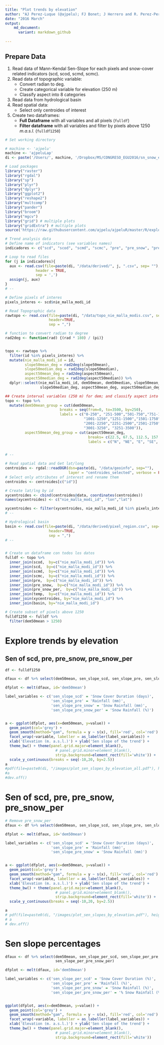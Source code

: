 ```yaml
---
title: "Plot trends by elevation"
author: "AJ Perez-Luque (@ajpelu); FJ Bonet; J Herrero and R. Perez-Perez"
date: "2016 March"
output:  
    md_document:
      variant: markdown_github
      
---
```

## Prepare Data

1. Read data of Mann-Kendal Sen-Slope for each pixels and snow-cover related indicators (scd, scod, scmd, scmc). 
2. Read data of topographic variable: 
    + Convert radian to deg. 
    + Create categorical variable for elevation (250 m)
    + Classify aspect into 8 categories 
3. Read data from hydrological basin 
4. Read spatial data: 
    + Select only centroides of interest 
5. Create two dataframes: 
    + **Full Dataframe** with all variables and all pixels (`fulldf`)
    + **Filter dataframe** with all variables and filter by pixels above 1250 *m.a.s.l.* (`fulldf1250`)


```r
# Set working directory 

# machine <- 'ajpelu'
machine <- 'ajpeluLap'
di <- paste('/Users/', machine, '/Dropbox/MS/CONGRESO_EGU2016/sn_snow_egu_2016', sep='')
```


```r
# Load packages 
library("raster")
library("rgdal")
library("sp")
library("plyr")
library("dplyr")
library("ggplot2")
library("reshape2")
library("multcomp")
library("pander")
library("broom")
library("mgcv")
library("grid") # multiple plots
library("gridExtra") # multiple plots
source('https://raw.githubusercontent.com/ajpelu/ajpeluR/master/R/exploreMKTS.R')
```

```r
# Trend analysis data
# Define name of indicators (see variables names)
indicadores <- c("scd", "scod", "scmd", "scmc", "pre", "pre_snow", "pre_snow_per", "temp")

# Loop to read files 
for (j in indicadores){ 
  aux <- read.csv(file=paste(di, "/data/derived/", j, ".csv", sep= ""),
              header = TRUE,
              sep = ',')
  assign(j, aux)
}
# --

# Define pixels of interes 
pixels_interes <- scd$nie_malla_modi_id

# Read Topographic data 
rawtopo <- read.csv(file=paste(di, "/data/topo_nie_malla_modis.csv", sep=""),
                    header=TRUE,
                    sep = ",") 

# function to convert radian to degree 
rad2deg <- function(rad) {(rad * 180) / (pi)} 


topo <- rawtopo %>% 
  filter(id %in% pixels_interes) %>% 
  mutate(nie_malla_modi_id = id, 
         slope50mean_deg = rad2deg(slope50mean),
         slope50median_deg = rad2deg(slope50median),
         aspect50mean_deg = rad2deg(aspect50mean),
         aspect50median_deg = rad2deg(aspect50median)) %>%
  dplyr::select(nie_malla_modi_id, dem50mean, dem50median, slope50mean_deg, 
                slope50median_deg, aspect50mean_deg, aspect50median_deg) 

## Create interval variables (250 m) for dem; and classify aspect into 8 categories 
topo <- topo %>% 
  mutate(dem50mean_group = cut(dem50mean, 
                         breaks = seq(from=0, to=3500, by=250),
                         labels = c("0-250", "251-500","501-750","751-1000",
                                    "1001-1250","1251-1500","1501-1750","1751-2000",
                                    "2001-2250","2251-2500","2501-2750", "2751-3000",
                                    "3001-3250", "3251-3500")),
         aspect50mean_deg_group = cut(aspect50mean_deg, 
                                      breaks= c(22.5, 67.5, 112.5, 157.5, 202.5, 247.5, 292.5, 337.5, 359.5),
                                      labels = c("N", "NE", "E", "SE", "S", "SW", "W", "NW")))


# --

# Read spatial data and Get lat/long
centroides <- rgdal::readOGR(dsn=paste(di, "/data/geoinfo", sep=""),
                             layer = "centroides_selected", verbose = FALSE)
# Select only attributes of interest and rename them
centroides <- centroides[c("id")]

# Create lat/lng by id 
xycentroides <- cbind(centroides@data, coordinates(centroides))
names(xycentroides) <- c("nie_malla_modi_id", "lon","lat")

xycentroides <- filter(xycentroides, nie_malla_modi_id %in% pixels_interes)
# -- 

# Hydrological basin 
basin <- read.csv(file=paste(di, "/data/derived/pixel_region.csv", sep=""),
                    header=TRUE,
                    sep = ",") 
# --


# Create un dataframe con todos los datos
fulldf <- topo %>% 
  inner_join(scod,  by=c("nie_malla_modi_id")) %>% 
  inner_join(scd,  by=c("nie_malla_modi_id")) %>% 
  inner_join(scmd,  by=c("nie_malla_modi_id")) %>% 
  inner_join(scmc,  by=c("nie_malla_modi_id")) %>%
  inner_join(pre,  by=c("nie_malla_modi_id")) %>% 
  inner_join(pre_snow,  by=c("nie_malla_modi_id")) %>% 
  inner_join(pre_snow_per,  by=c("nie_malla_modi_id")) %>% 
  inner_join(temp,  by=c("nie_malla_modi_id")) %>% 
  inner_join(xycentroides, by="nie_malla_modi_id") %>%
  inner_join(basin, by="nie_malla_modi_id")

# Create subset of pixels above 1250 
fulldf1250 <- fulldf %>% 
  filter(dem50mean > 1250)  
```

# Explore trends by elevation 

## Sen of scd, pre, pre_snow, pre_snow_per 

```r

df <- fulldf1250

dfaux <- df %>% select(dem50mean, sen_slope_scd, sen_slope_pre, sen_slope_pre_snow, sen_slope_pre_snow_per)

dfplot <- melt(dfaux, id='dem50mean')

label_variables <- c('sen_slope_scd' = 'Snow Cover Duration (days)', 
                     'sen_slope_pre' = 'Rainfall (mm)',
                     'sen_slope_pre_snow' = 'Snow Rainfall (mm)',
                     'sen_slope_pre_snow_per' = 'Snow Rainfall (%)')


a <- ggplot(dfplot, aes(x=dem50mean, y=value)) + 
  geom_point(col='grey') + 
  geom_smooth(method="gam", formula = y ~ s(x), fill='red', col='red') + 
  facet_wrap(~variable, labeller = as_labeller(label_variables)) +
  xlab('Elevation (m. a.s.l.)') + ylab('Sen slope of the trend') +
  theme_bw() + theme(panel.grid.major=element_blank(),
                       # panel.grid.minor=element_blank(),
                       strip.background=element_rect(fill='white')) +
  scale_y_continuous(breaks = seq(-10,20, by=2.5))
a 
#pdf(file=paste0(di, "/images/plot_sen_slopes_by_elevation_all.pdf"), height = 10, width = 14)
#a 
#dev.off()
```

# Sen of scd, pre, pre_snow, pre_snow_per 

```r

# Remove pre_snow_per
dfaux <- df %>% select(dem50mean, sen_slope_scd, sen_slope_pre, sen_slope_pre_snow)

dfplot <- melt(dfaux, id='dem50mean')

label_variables <- c('sen_slope_scd' = 'Snow Cover Duration (days)', 
                     'sen_slope_pre' = 'Rainfall (mm)',
                     'sen_slope_pre_snow' = 'Snow Rainfall (mm)')


a <- ggplot(dfplot, aes(x=dem50mean, y=value)) + 
  geom_point(col='grey') + 
  geom_smooth(method="gam", formula = y ~ s(x), fill='red', col='red') + 
  facet_wrap(~variable, labeller = as_labeller(label_variables)) +
  xlab('Elevation (m. a.s.l.)') + ylab('Sen slope of the trend') +
  theme_bw() + theme(panel.grid.major=element_blank(),
                       # panel.grid.minor=element_blank(),
                       strip.background=element_rect(fill='white')) +
  scale_y_continuous(breaks = seq(-10,20, by=2.5))

a 
# pdf(file=paste0(di, "/images/plot_sen_slopes_by_elevation.pdf"), height = 10, width = 14)
# a 
# dev.off()

```


# Sen slope percentages 
```r

dfaux <- df %>% select(dem50mean, sen_slope_per_scd, sen_slope_per_pre, sen_slope_per_pre_snow,
                       sen_slope_per_pre_snow_per)

dfplot <- melt(dfaux, id='dem50mean')

label_variables <- c('sen_slope_per_scd' = 'Snow Cover Duration (%)', 
                     'sen_slope_per_pre' = 'Rainfall (%)',
                     'sen_slope_per_pre_snow' = 'Snow Rainfall (%)',
                     'sen_slope_per_pre_snow_per' = '% Snow Rainfall (%)')


ggplot(dfplot, aes(x=dem50mean, y=value)) + 
  geom_point(col='grey') + 
  geom_smooth(method="gam", formula = y ~ s(x), fill='red', col='red') + 
  facet_wrap(~variable, labeller = as_labeller(label_variables)) +
  xlab('Elevation (m. a.s.l.)') + ylab('Sen slope of the trend') +
  theme_bw() + theme(panel.grid.major=element_blank(),
                       # panel.grid.minor=element_blank(),
                       strip.background=element_rect(fill='white')) 
```
  